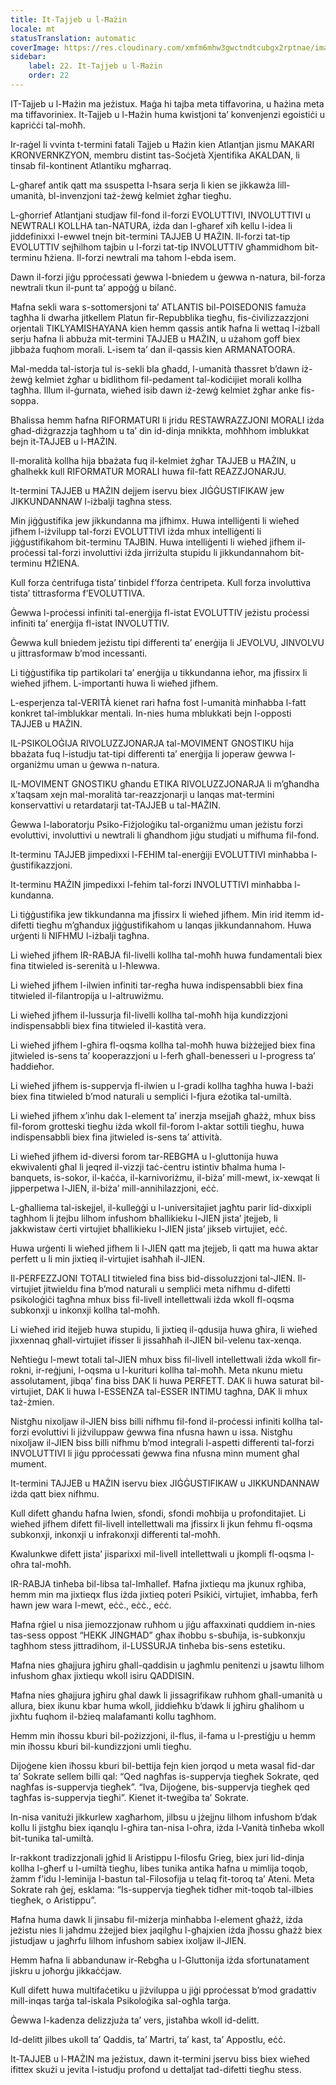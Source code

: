 ```yaml
---
title: It-Tajjeb u l-Ħażin
locale: mt
statusTranslation: automatic
coverImage: https://res.cloudinary.com/xmfm6mhw3gwctndtcubgx2rptnae/image/upload/v1740337243/small_cover_educacion_fundamental_a051170f1c.webp
sidebar:
    label: 22. It-Tajjeb u l-Ħażin
    order: 22
---
```

IT-Tajjeb u l-Ħażin ma jeżistux. Ħaġa hi tajba meta tiffavorina, u ħażina meta ma tiffavoriniex. It-Tajjeb u l-Ħażin huma kwistjoni ta’ konvenjenzi egoistiċi u kapriċċi tal-moħħ.

Ir-raġel li vvinta t-termini fatali Tajjeb u Ħażin kien Atlantjan jismu MAKARI KRONVERNKZYON, membru distint tas-Soċjetà Xjentifika AKALDAN, li tinsab fil-kontinent Atlantiku mgħarraq.

L-għaref antik qatt ma ssuspetta l-ħsara serja li kien se jikkawża lill-umanità, bl-invenzjoni taż-żewġ kelmiet żgħar tiegħu.

L-għorrief Atlantjani studjaw fil-fond il-forzi EVOLUTTIVI, INVOLUTTIVI u NEWTRALI KOLLHA tan-NATURA, iżda dan l-għaref xiħ kellu l-idea li jiddefinixxi l-ewwel tnejn bit-termini TAJJEB U ĦAŻIN. Il-forzi tat-tip EVOLUTTIV sejħilhom tajbin u l-forzi tat-tip INVOLUTTIV għammidhom bit-terminu ħżiena. Il-forzi newtrali ma tahom l-ebda isem.

Dawn il-forzi jiġu pproċessati ġewwa l-bniedem u ġewwa n-natura, bil-forza newtrali tkun il-punt ta’ appoġġ u bilanċ.

Ħafna sekli wara s-sottomersjoni ta’ ATLANTIS bil-POISEDONIS famuża tagħha li dwarha jitkellem Platun fir-Repubblika tiegħu, fis-ċivilizzazzjoni orjentali TIKLYAMISHAYANA kien hemm qassis antik ħafna li wettaq l-iżball serju ħafna li abbuża mit-termini TAJJEB u ĦAŻIN, u użahom goff biex jibbaża fuqhom morali. L-isem ta’ dan il-qassis kien ARMANATOORA.

Mal-medda tal-istorja tul is-sekli bla għadd, l-umanità tħassret b’dawn iż-żewġ kelmiet żgħar u bidlithom fil-pedament tal-kodiċijiet morali kollha tagħha. Illum il-ġurnata, wieħed isib dawn iż-żewġ kelmiet żgħar anke fis-soppa.

Bħalissa hemm ħafna RIFORMATURI li jridu RESTAWRAZZJONI MORALI iżda għad-diżgrazzja tagħhom u ta’ din id-dinja mnikkta, moħħhom imblukkat bejn it-TAJJEB u l-ĦAŻIN.

Il-moralità kollha hija bbażata fuq il-kelmiet żgħar TAJJEB u ĦAŻIN, u għalhekk kull RIFORMATUR MORALI huwa fil-fatt REAZZJONARJU.

It-termini TAJJEB u ĦAŻIN dejjem iservu biex JIĠĠUSTIFIKAW jew JIKKUNDANNAW l-iżbalji tagħna stess.

Min jiġġustifika jew jikkundanna ma jifhimx. Huwa intelliġenti li wieħed jifhem l-iżvilupp tal-forzi EVOLUTTIVI iżda mhux intelliġenti li jiġġustifikahom bit-terminu TAJBIN. Huwa intelliġenti li wieħed jifhem il-proċessi tal-forzi involuttivi iżda jirriżulta stupidu li jikkundannahom bit-terminu ĦŻIENA.

Kull forza ċentrifuga tista’ tinbidel f’forza ċentripeta. Kull forza involuttiva tista’ tittrasforma f’EVOLUTTIVA.

Ġewwa l-proċessi infiniti tal-enerġija fl-istat EVOLUTTIV jeżistu proċessi infiniti ta’ enerġija fl-istat INVOLUTTIV.

Ġewwa kull bniedem jeżistu tipi differenti ta’ enerġija li JEVOLVU, JINVOLVU u jittrasformaw b’mod incessanti.

Li tiġġustifika tip partikolari ta’ enerġija u tikkundanna ieħor, ma jfissirx li wieħed jifhem. L-importanti huwa li wieħed jifhem.

L-esperjenza tal-VERITÀ kienet rari ħafna fost l-umanità minħabba l-fatt konkret tal-imblukkar mentali. In-nies huma mblukkati bejn l-opposti TAJJEB u ĦAŻIN.

IL-PSIKOLOĠIJA RIVOLUZZJONARJA tal-MOVIMENT GNOSTIKU hija bbażata fuq l-istudju tat-tipi differenti ta’ enerġija li joperaw ġewwa l-organiżmu uman u ġewwa n-natura.

IL-MOVIMENT GNOSTIKU għandu ETIKA RIVOLUZZJONARJA li m’għandha x’taqsam xejn mal-moralità tar-reazzjonarji u lanqas mat-termini konservattivi u retardatarji tat-TAJJEB u tal-ĦAŻIN.

Ġewwa l-laboratorju Psiko-Fiżjoloġiku tal-organiżmu uman jeżistu forzi evoluttivi, involuttivi u newtrali li għandhom jiġu studjati u mifhuma fil-fond.

It-terminu TAJJEB jimpedixxi l-FEHIM tal-enerġiji EVOLUTTIVI minħabba l-ġustifikazzjoni.

It-terminu ĦAŻIN jimpedixxi l-fehim tal-forzi INVOLUTTIVI minħabba l-kundanna.

Li tiġġustifika jew tikkundanna ma jfissirx li wieħed jifhem. Min irid itemm id-difetti tiegħu m’għandux jiġġustifikahom u lanqas jikkundannahom. Huwa urġenti li NIFHMU l-iżbalji tagħna.

Li wieħed jifhem IR-RABJA fil-livelli kollha tal-moħħ huwa fundamentali biex fina titwieled is-serenità u l-ħlewwa.

Li wieħed jifhem l-ilwien infiniti tar-regħa huwa indispensabbli biex fina titwieled il-filantropija u l-altruwiżmu.

Li wieħed jifhem il-lussurja fil-livelli kollha tal-moħħ hija kundizzjoni indispensabbli biex fina titwieled il-kastità vera.

Li wieħed jifhem l-għira fl-oqsma kollha tal-moħħ huwa biżżejjed biex fina jitwieled is-sens ta’ kooperazzjoni u l-ferħ għall-benesseri u l-progress ta’ ħaddieħor.

Li wieħed jifhem is-suppervja fl-ilwien u l-gradi kollha tagħha huwa l-bażi biex fina titwieled b’mod naturali u sempliċi l-fjura eżotika tal-umiltà.

Li wieħed jifhem x’inhu dak l-element ta’ inerzja msejjaħ għażż, mhux biss fil-forom grotteski tiegħu iżda wkoll fil-forom l-aktar sottili tiegħu, huwa indispensabbli biex fina jitwieled is-sens ta’ attività.

Li wieħed jifhem id-diversi forom tar-REBGĦA u l-gluttonija huwa ekwivalenti għal li jeqred il-vizzji taċ-ċentru istintiv bħalma huma l-banquets, is-sokor, il-kaċċa, il-karnivoriżmu, il-biża’ mill-mewt, ix-xewqat li jipperpetwa l-JIEN, il-biża’ mill-annihilazzjoni, eċċ.

L-għalliema tal-iskejjel, il-kulleġġi u l-universitajiet jagħtu parir lid-dixxipli tagħhom li jtejbu lilhom infushom bħallikieku l-JIEN jista’ jtejjeb, li jakkwistaw ċerti virtujiet bħallikieku l-JIEN jista’ jikseb virtujiet, eċċ.

Huwa urġenti li wieħed jifhem li l-JIEN qatt ma jtejjeb, li qatt ma huwa aktar perfett u li min jixtieq il-virtujiet isaħħaħ il-JIEN.

Il-PERFEZZJONI TOTALI titwieled fina biss bid-dissoluzzjoni tal-JIEN. Il-virtujiet jitwieldu fina b’mod naturali u sempliċi meta nifhmu d-difetti psikoloġiċi tagħna mhux biss fil-livell intellettwali iżda wkoll fl-oqsma subkonxji u inkonxji kollha tal-moħħ.

Li wieħed irid itejjeb huwa stupidu, li jixtieq il-qdusija huwa għira, li wieħed jixxennaq għall-virtujiet ifisser li jissaħħaħ il-JIEN bil-velenu tax-xenqa.

Neħtieġu l-mewt totali tal-JIEN mhux biss fil-livell intellettwali iżda wkoll fir-rokni, ir-reġjuni, l-oqsma u l-kurituri kollha tal-moħħ. Meta nkunu mietu assolutament, jibqa’ fina biss DAK li huwa PERFETT. DAK li huwa saturat bil-virtujiet, DAK li huwa l-ESSENZA tal-ESSER INTIMU tagħna, DAK li mhux taż-żmien.

Nistgħu nixoljaw il-JIEN biss billi nifhmu fil-fond il-proċessi infiniti kollha tal-forzi evoluttivi li jiżviluppaw ġewwa fina nfusna hawn u issa. Nistgħu nixoljaw il-JIEN biss billi nifhmu b’mod integrali l-aspetti differenti tal-forzi INVOLUTTIVI li jiġu pproċessati ġewwa fina nfusna minn mument għal mument.

It-termini TAJJEB u ĦAŻIN iservu biex JIĠĠUSTIFIKAW u JIKKUNDANNAW iżda qatt biex nifhmu.

Kull difett għandu ħafna lwien, sfondi, sfondi moħbija u profonditajiet. Li wieħed jifhem difett fil-livell intellettwali ma jfissirx li jkun fehmu fl-oqsma subkonxji, inkonxji u infrakonxji differenti tal-moħħ.

Kwalunkwe difett jista’ jisparixxi mil-livell intellettwali u jkompli fl-oqsma l-oħra tal-moħħ.

IR-RABJA tinħeba bil-libsa tal-Imħallef. Ħafna jixtiequ ma jkunux rgħiba, hemm min ma jixtieqx flus iżda jixtieq poteri Psikiċi, virtujiet, imħabba, ferħ hawn jew wara l-mewt, eċċ., eċċ., eċċ.

Ħafna rġiel u nisa jiemozzjonaw ruħhom u jiġu affaxxinati quddiem in-nies tas-sess oppost “HEKK JINGĦAD” għax iħobbu s-sbuħija, is-subkonxju tagħhom stess jittradihom, il-LUSSURJA tinħeba bis-sens estetiku.

Ħafna nies għajjura jgħiru għall-qaddisin u jagħmlu penitenzi u jsawtu lilhom infushom għax jixtiequ wkoll isiru QADDISIN.

Ħafna nies għajjura jgħiru għal dawk li jissagrifikaw ruħhom għall-umanità u allura, biex ikunu kbar huma wkoll, jiddieħku b’dawk li jgħiru għalihom u jixħtu fuqhom il-bżieq malafamanti kollu tagħhom.

Hemm min iħossu kburi bil-pożizzjoni, il-flus, il-fama u l-prestiġju u hemm min iħossu kburi bil-kundizzjoni umli tiegħu.

Dijoġene kien iħossu kburi bil-bettija fejn kien jorqod u meta wasal fid-dar ta’ Sokrate sellem billi qal: “Qed nagħfas is-suppervja tiegħek Sokrate, qed nagħfas is-suppervja tiegħek”. “Iva, Dijoġene, bis-suppervja tiegħek qed tagħfas is-suppervja tiegħi”. Kienet it-tweġiba ta’ Sokrate.

In-nisa vanitużi jikkurlew xagħarhom, jilbsu u jżejjnu lilhom infushom b’dak kollu li jistgħu biex iqanqlu l-għira tan-nisa l-oħra, iżda l-Vanità tinħeba wkoll bit-tunika tal-umiltà.

Ir-rakkont tradizzjonali jgħid li Aristippu l-filosfu Grieg, biex juri lid-dinja kollha l-għerf u l-umiltà tiegħu, libes tunika antika ħafna u mimlija toqob, żamm f’idu l-leminija l-bastun tal-Filosofija u telaq fit-toroq ta’ Ateni. Meta Sokrate rah ġej, esklama: “Is-suppervja tiegħek tidher mit-toqob tal-ilbies tiegħek, o Aristippu”.

Ħafna huma dawk li jinsabu fil-miżerja minħabba l-element għażż, iżda jeżistu nies li jaħdmu żżejjed biex jaqilgħu l-għajxien iżda jħossu għażż biex jistudjaw u jagħrfu lilhom infushom sabiex ixoljaw il-JIEN.

Hemm ħafna li abbandunaw ir-Rebgħa u l-Gluttonija iżda sfortunatament jiskru u joħorġu jikkaċċjaw.

Kull difett huwa multifaċetiku u jiżviluppa u jiġi pproċessat b’mod gradattiv mill-inqas tarġa tal-iskala Psikoloġika sal-ogħla tarġa.

Ġewwa l-kadenza delizzjuża ta’ vers, jistaħba wkoll id-delitt.

Id-delitt jilbes ukoll ta’ Qaddis, ta’ Martri, ta’ kast, ta’ Appostlu, eċċ.

It-TAJJEB u l-ĦAŻIN ma jeżistux, dawn it-termini jservu biss biex wieħed ifittex skużi u jevita l-istudju profond u dettaljat tad-difetti tiegħu stess.

